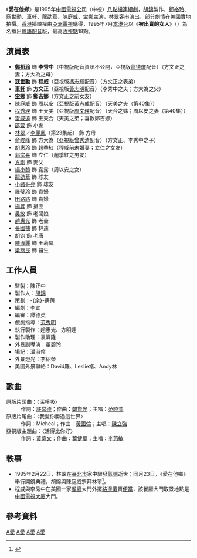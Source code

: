 《'''愛在他鄉'''》是1995年[[中國電視公司|中國電視公司]]（中視）[[八點檔|八點檔]][[連續劇|連續劇]]，[[胡錦|胡錦]]製作，[[鄭裕玲|鄭裕玲]]、[[寇世勳|寇世勳]]、[[車軒|車軒]]、[[龍劭華|龍劭華]]、[[陳庭威|陳庭威]]、[[坣娜|坣娜]]主演，[[林翠|林翠]][[客串|客串]]演出，部分劇情在[[美國|美國]]實地拍攝。[[香港|香港]]播映權由[[亞洲電視|亞洲電視]]購得，1995年7月[[本港台|本港台]]以《'''被出賣的女人'''》（{{lang-en|Formosan Lady}}）為名播出[[香港粵語|粵語]][[配音|配音]]版，最高[[收視點|收視點]]18點。

==演員表==
*'''[[鄭裕玲|鄭裕玲]]''' 飾 '''李秀中'''（中視版配音資訊不公開，亞視版[[龍德瓊|龍德瓊]]配音）（方文正之妻；方大為之母）
*'''[[寇世勳|寇世勳]]''' 飾 '''程威'''（亞視版[[馮志輝|馮志輝]]配音）（方文正之表弟）
*'''[[車軒|車軒]]''' 飾 '''方文正'''（亞視版[[黃志明_(香港)|黃志明]]配音）（李秀中之夫；方大為之父）
*'''[[坣娜|坣娜]]''' 飾 '''鄭吉娜'''（方文正之前女友）
*[[陳庭威|陳庭威]] 飾 周以安（亞視版[[黃志成|黃志成]]配音）（天美之夫（第40集））
*[[程秀瑛|程秀瑛]] 飾 王天美（亞視版[[周文瑛|周文瑛]]配音）（天合之姊；周以安之妻（第40集））
*[[雷威遠|雷威遠]] 飾 王天合（天美之弟；喜歡鄭吉娜）
*[[邵萱|邵萱]] 飾 小麥 
*[[林翠|林翠]]／[[李麗鳳|李麗鳳]]（第23集起） 飾 方母
*[[俞峻峰|俞峻峰]] 飾 方大為（亞視版[[曾秀清|曾秀清]]配音）（方文正、李秀中之子）
*[[胡惠玲|胡惠玲]] 飾 趙季紅（程威前未婚妻；立仁之女友）
*[[郭宗喜|郭宗喜]] 飾 立仁（趙季紅之男友）
*[[方剛_(演員)|方剛]] 飾 麥父 
*[[楊小黎|楊小黎]] 飾 露露（周以安之女）
*[[龍劭華|龍劭華]] 飾 球友
*[[小豬哥亮|小豬哥亮]] 飾 球友
*[[羅璧玲|羅璧玲]] 飾 貴婦
*[[田路路|田路路]] 飾 貴婦
*[[楊升_(演員)|楊昇]] 飾 搶匪
*[[吳敏_(演員)|吴敏]] 飾 老闆娘 
*[[趙惠光|趙惠光]] 飾 老金
*[[張國棟_(演員)|張國棟]] 飾 林遠
*[[胡鈞_(演員)|胡钧]] 飾 老唐
*[[陳淑麗|陳淑麗]] 飾 王莉鳳
*[[梁燕民|梁燕民]] 飾 醫生

==工作人員==
*監製：陳正中
*製作人：[[胡錦|胡錦]]
*策劃：-{余}-蒨蒨
*編劇：李宜
*編審：譚德英
*戲劇指導：[[范秀明|范秀明]]
*執行製作：趙惠光、方明達
*製作助理：袁濟隆
*外景副導演：董碧玲
*場記：潘淑伶
*外景燈光：李紹榮
*美國外景聯絡：David羅、Leslie褚、Andy林

==歌曲==
;原版片頭曲：〈深呼吸〉
:作詞：[[許常德|許常德]]；作曲：[[韓賢光|韓賢光]]；主唱：[[范曉萱|范曉萱]]
;原版片尾曲：〈我愛你勝過這世界〉
:作詞：Micheal；作曲：[[黃國倫|黃國倫]]；主唱：[[陳立強|陳立強]]
;亞視版主題曲：〈活得比你好〉
:作詞：[[黃偉文|黃偉文]]；作曲：[[葉健華|葉健華]]；主唱：[[李蕙敏|李蕙敏]]

==軼事==
*1995年2月22日，林翠在[[臺北市|臺北市]]家中驟發[[氣喘|氣喘]]逝世；同月23日，《愛在他鄉》舉行開鏡典禮，胡錦與陳庭威祭拜林翠<ref>{{Cite news|url=http://catalog.digitalarchives.tw/item/00/5b/b9/61.html|author=陳素貞|title=1995年2月23日中視戲劇「愛在他鄉」開鏡典禮，胡錦(中)、陳庭威(右)祭拜已逝女星林翠。|newspaper=[[中國時報|中國時報]]|date=1995-02-23|accessdate=2016-01-17|language=zh-tw|pages=|archive-date=2017-01-12|archive-url=https://web.archive.org/web/20170112121300/http://catalog.digitalarchives.tw/item/00/5b/b9/61.html|dead-url=no}}</ref>。
*程威與李秀中在美國一家[[餐廳|餐廳]]大門外擺[[路邊攤|路邊攤]]賣[[便當|便當]]，該餐廳大門取景地點是[[中國電視大廈|中國電視大廈]]大門。

==參考資料==
{{Reflist}}

{{中視八點檔}}
[[Category:1995年台灣電視劇集|A愛]]
[[Category:中視電視劇|A愛]]
[[Category:亞洲電視外購劇集|A愛]]
[[Category:美國背景電視節目|A愛]]